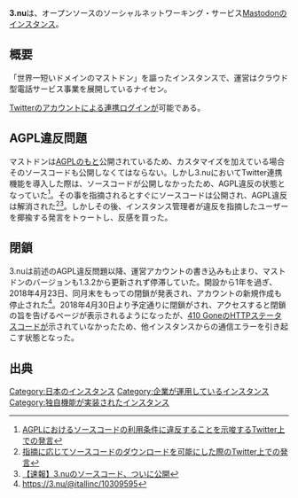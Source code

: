 {{Infobox instance
| Name          = {{Ruby|3.nu|さんぬー}}
| Image         = [[ファイル:3nu.png|300px|3.nu]]
| Domain        = https://3.nu
| Admin         = [https://naisen.jp/ ナイセン]
| Country       = 日本国
| Start         = 2017年4月20日
| End = 2018年4月30日
| Kifu          = なし
| Alias         = さんぬー、サンヌー
}}'''3.nu'''は、オープンソースのソーシャルネットワーキング・サービス[[Mastodon]]の[[インスタンス]]。

== 概要 ==
「世界一短いドメインのマストドン」を謳ったインスタンスで、運営はクラウド型電話サービス事業を展開しているナイセン。

[[Twitter]]のアカウントによる[[連携ログイン]]が可能である。

== AGPL違反問題 ==
マストドンは[[AGPL]]のもと公開されているため、カスタマイズを加えている場合そのソースコードも公開しなくてはならない。しかし3.nuにおいてTwitter連携機能を導入した際は、ソースコードが公開しなかったため、AGPL違反の状態となっていた<ref>[https://twitter.com/itallinc/status/867008375439015936 AGPLにおけるソースコードの利用条件に違反することを示唆するTwitter上での発言]</ref>。その事を指摘されるとすぐにソースコードは公開され、AGPL違反は解消された<ref>[https://twitter.com/itallinc/status/867045467472842753 指摘に応じてソースコードのダウンロードを可能にした際のTwitter上での発言]</ref><ref>[https://masto.news/2017/05/24/3-nu/ 【速報】3.nuのソースコード、ついに公開]</ref>。しかしその後、インスタンス管理者が違反を指摘したユーザーを揶揄する発言をトゥートし、反感を買った。

== 閉鎖 ==
3.nuは前述のAGPL違反問題以降、運営アカウントの書き込みも止まり、マストドンのバージョンも1.3.2から更新されず停滞していた。開設から1年を過ぎ、2018年4月23日、同月末をもっての閉鎖が発表され、アカウントの新規作成も停止された<ref>https://3.nu/@itallinc/10309595</ref>。2018年4月30日より予定通りに閉鎖がされ、アクセスすると閉鎖の旨を告げるページが表示されるようになったが、[[410 Gone]]のHTTPステータスコードが示されていなかったため、他インスタンスからの通信エラーを引き起こす状態となった。

== 出典 ==
<references />

[[Category:日本のインスタンス]]
[[Category:企業が運用しているインスタンス]]
[[Category:独自機能が実装されたインスタンス]]